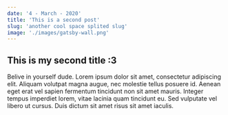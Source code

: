 ```yaml
---
date: '4 - March - 2020'
title: 'This is a second post'
slug: 'another cool space splited slug'
image: './images/gatsby-wall.png'
---
```


<!-- Don't forget to use h2 or lower
for title sections or header -->

## This is my second title :3

Belive in yourself dude.
Lorem ipsum dolor sit amet, consectetur adipiscing elit.
Aliquam volutpat magna augue, nec molestie tellus posuere id.
Aenean eget erat vel sapien fermentum tincidunt non sit amet mauris.
Integer tempus imperdiet lorem, vitae lacinia quam tincidunt eu.
Sed vulputate vel libero ut cursus.
Duis dictum sit amet risus sit amet iaculis.
